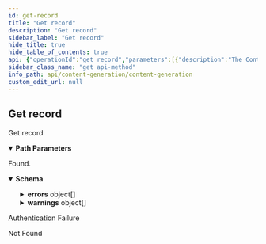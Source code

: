 ```yaml
---
id: get-record
title: "Get record"
description: "Get record"
sidebar_label: "Get record"
hide_title: true
hide_table_of_contents: true
api: {"operationId":"get record","parameters":[{"description":"The Content Generation id.","in":"path","name":"contentGenerationId","required":true,"schema":{"type":"integer","format":"int64"}},{"description":"The Record id.","in":"path","name":"recordId","required":true,"schema":{"type":"integer","format":"int64"}}],"responses":{"200":{"content":{"application/json":{"schema":{"type":"object","properties":{"completion":{"type":"string"},"content_generation_id":{"type":"integer","format":"int64","description":"The parent content generation id.","readOnly":true},"data":{"type":"object","description":"The data from knowledge graph after applying the graphql query.","readOnly":true,"title":"Json"},"errors":{"type":"array","description":"The set of errors found for record.","items":{"type":"object","description":"The set of errors found for record.","properties":{"levelEnum":{"type":"string","description":"The rule level.","enum":["RECOMMENDED","REQUIRED"],"title":"LevelEnum"},"name":{"type":"string"},"result":{"type":"string","enum":["PASS","FAIL","SKIP","FIXED"]}},"readOnly":true,"title":"ValidationResult"},"readOnly":true},"has_upvote":{"type":"boolean","description":"This indicates whether the user upvoted the completion."},"id":{"type":"integer","format":"int64"},"is_accepted":{"type":"boolean","description":"This indicates whether the completion is accepted by the user."},"modified_at":{"type":"string","format":"date-time","description":"The last modified date-time.","readOnly":true},"prompt":{"type":"string","description":"The prompt."},"warnings":{"type":"array","description":"The set of errors found for record.","items":{"type":"object","description":"The set of errors found for record.","properties":{"levelEnum":{"type":"string","description":"The rule level.","enum":["RECOMMENDED","REQUIRED"],"title":"LevelEnum"},"name":{"type":"string"},"result":{"type":"string","enum":["PASS","FAIL","SKIP","FIXED"]}},"readOnly":true,"title":"ValidationResult"},"readOnly":true}},"required":["content_generation_id","has_upvote","is_accepted","prompt"],"title":"Record"}}},"description":"Found."},"401":{"description":"Authentication Failure"},"404":{"description":"Not Found"}},"security":[{"security_oauth2":[]}],"tags":["ContentGeneration Records"],"description":"Get record","method":"get","path":"/content-generations/{contentGenerationId}/records/{recordId}","servers":[{"url":"https://api.wordlift.io"}],"securitySchemes":{"security_oauth2":{"flows":{"authorizationCode":{"authorizationUrl":"https://s.wordlift.io/oauth/authorize/","scopes":{"basic":"basic scope"},"tokenUrl":"https://s.wordlift.io/oauth/token/"}},"type":"oauth2"}},"info":{"contact":{"email":"hello@wordlift.io","name":"WordLift","url":"https://wordlift.io"},"description":"Generate completions based on customized linguistic models.","license":{"name":"(c) copyright 2022-present WordLift","url":"https://wordlift.io"},"termsOfService":"https://wordlift.io/terms-of-service/","title":"Content Generation","version":"1.0"},"postman":{"name":"Get record","description":{"type":"text/plain"},"url":{"path":["content-generations",":contentGenerationId","records",":recordId"],"host":["{{baseUrl}}"],"query":[],"variable":[{"disabled":false,"description":{"content":"(Required) The Content Generation id.","type":"text/plain"},"type":"any","value":"","key":"contentGenerationId"},{"disabled":false,"description":{"content":"(Required) The Record id.","type":"text/plain"},"type":"any","value":"","key":"recordId"}]},"header":[{"key":"Accept","value":"application/json"}],"method":"GET","auth":{"type":"oauth2","oauth2":[]}}}
sidebar_class_name: "get api-method"
info_path: api/content-generation/content-generation
custom_edit_url: null
---
```



## Get record



Get record

<details style={{"marginBottom":"1rem"}} data-collapsed={false} open={true}><summary style={{}}><strong>Path Parameters</strong></summary><div><ul><ParamsItem className={"paramsItem"} param={{"description":"The Content Generation id.","in":"path","name":"contentGenerationId","required":true,"schema":{"type":"integer","format":"int64"}}}></ParamsItem><ParamsItem className={"paramsItem"} param={{"description":"The Record id.","in":"path","name":"recordId","required":true,"schema":{"type":"integer","format":"int64"}}}></ParamsItem></ul></div></details><div><ApiTabs><TabItem label={"200"} value={"200"}><div>

Found.

</div><div><MimeTabs schemaType={"response"}><TabItem label={"application/json"} value={"application/json"}><SchemaTabs><TabItem label={"Schema"} value={"Schema"}><details style={{}} data-collapsed={false} open={true}><summary style={{"textAlign":"left"}}><strong>Schema</strong></summary><div style={{"textAlign":"left","marginLeft":"1rem"}}></div><ul style={{"marginLeft":"1rem"}}><SchemaItem collapsible={false} name={"completion"} required={false} schemaName={"string"} qualifierMessage={undefined} schema={{"type":"string"}}></SchemaItem><SchemaItem collapsible={false} name={"content_generation_id"} required={true} schemaName={"int64"} qualifierMessage={undefined} schema={{"type":"integer","format":"int64","description":"The parent content generation id.","readOnly":true}}></SchemaItem><SchemaItem collapsible={false} name={"data"} required={false} schemaName={"object"} qualifierMessage={undefined} schema={{"type":"object","description":"The data from knowledge graph after applying the graphql query.","readOnly":true,"title":"Json"}}></SchemaItem><SchemaItem collapsible={true} className={"schemaItem"}><details style={{}}><summary style={{}}><strong>errors</strong><span style={{"opacity":"0.6"}}> object[]</span></summary><div style={{"marginLeft":"1rem"}}><div style={{"marginTop":".5rem","marginBottom":".5rem"}}>

The set of errors found for record.

</div><li><div style={{"fontSize":"var(--ifm-code-font-size)","opacity":"0.6","marginLeft":"-.5rem","paddingBottom":".5rem"}}>Array [</div></li><SchemaItem collapsible={false} name={"levelEnum"} required={false} schemaName={"LevelEnum"} qualifierMessage={"**Possible values:** [`RECOMMENDED`, `REQUIRED`]"} schema={{"type":"string","description":"The rule level.","enum":["RECOMMENDED","REQUIRED"],"title":"LevelEnum"}}></SchemaItem><SchemaItem collapsible={false} name={"name"} required={false} schemaName={"string"} qualifierMessage={undefined} schema={{"type":"string"}}></SchemaItem><SchemaItem collapsible={false} name={"result"} required={false} schemaName={"string"} qualifierMessage={"**Possible values:** [`PASS`, `FAIL`, `SKIP`, `FIXED`]"} schema={{"type":"string","enum":["PASS","FAIL","SKIP","FIXED"]}}></SchemaItem><li><div style={{"fontSize":"var(--ifm-code-font-size)","opacity":"0.6","marginLeft":"-.5rem"}}>]</div></li></div></details></SchemaItem><SchemaItem collapsible={false} name={"has_upvote"} required={true} schemaName={"boolean"} qualifierMessage={undefined} schema={{"type":"boolean","description":"This indicates whether the user upvoted the completion."}}></SchemaItem><SchemaItem collapsible={false} name={"id"} required={false} schemaName={"int64"} qualifierMessage={undefined} schema={{"type":"integer","format":"int64"}}></SchemaItem><SchemaItem collapsible={false} name={"is_accepted"} required={true} schemaName={"boolean"} qualifierMessage={undefined} schema={{"type":"boolean","description":"This indicates whether the completion is accepted by the user."}}></SchemaItem><SchemaItem collapsible={false} name={"modified_at"} required={false} schemaName={"date-time"} qualifierMessage={undefined} schema={{"type":"string","format":"date-time","description":"The last modified date-time.","readOnly":true}}></SchemaItem><SchemaItem collapsible={false} name={"prompt"} required={true} schemaName={"string"} qualifierMessage={undefined} schema={{"type":"string","description":"The prompt."}}></SchemaItem><SchemaItem collapsible={true} className={"schemaItem"}><details style={{}}><summary style={{}}><strong>warnings</strong><span style={{"opacity":"0.6"}}> object[]</span></summary><div style={{"marginLeft":"1rem"}}><div style={{"marginTop":".5rem","marginBottom":".5rem"}}>

The set of errors found for record.

</div><li><div style={{"fontSize":"var(--ifm-code-font-size)","opacity":"0.6","marginLeft":"-.5rem","paddingBottom":".5rem"}}>Array [</div></li><SchemaItem collapsible={false} name={"levelEnum"} required={false} schemaName={"LevelEnum"} qualifierMessage={"**Possible values:** [`RECOMMENDED`, `REQUIRED`]"} schema={{"type":"string","description":"The rule level.","enum":["RECOMMENDED","REQUIRED"],"title":"LevelEnum"}}></SchemaItem><SchemaItem collapsible={false} name={"name"} required={false} schemaName={"string"} qualifierMessage={undefined} schema={{"type":"string"}}></SchemaItem><SchemaItem collapsible={false} name={"result"} required={false} schemaName={"string"} qualifierMessage={"**Possible values:** [`PASS`, `FAIL`, `SKIP`, `FIXED`]"} schema={{"type":"string","enum":["PASS","FAIL","SKIP","FIXED"]}}></SchemaItem><li><div style={{"fontSize":"var(--ifm-code-font-size)","opacity":"0.6","marginLeft":"-.5rem"}}>]</div></li></div></details></SchemaItem></ul></details></TabItem><TabItem label={"Example (from schema)"} value={"Example (from schema)"}><ResponseSamples responseExample={"{\n  \"completion\": \"string\",\n  \"content_generation_id\": 0,\n  \"data\": {},\n  \"errors\": [\n    {\n      \"levelEnum\": \"RECOMMENDED\",\n      \"name\": \"string\",\n      \"result\": \"PASS\"\n    }\n  ],\n  \"has_upvote\": true,\n  \"id\": 0,\n  \"is_accepted\": true,\n  \"modified_at\": \"2023-12-24T08:00:14.939Z\",\n  \"prompt\": \"string\",\n  \"warnings\": [\n    {\n      \"levelEnum\": \"RECOMMENDED\",\n      \"name\": \"string\",\n      \"result\": \"PASS\"\n    }\n  ]\n}"} language={"json"}></ResponseSamples></TabItem></SchemaTabs></TabItem></MimeTabs></div></TabItem><TabItem label={"401"} value={"401"}><div>

Authentication Failure

</div><div></div></TabItem><TabItem label={"404"} value={"404"}><div>

Not Found

</div><div></div></TabItem></ApiTabs></div>
      